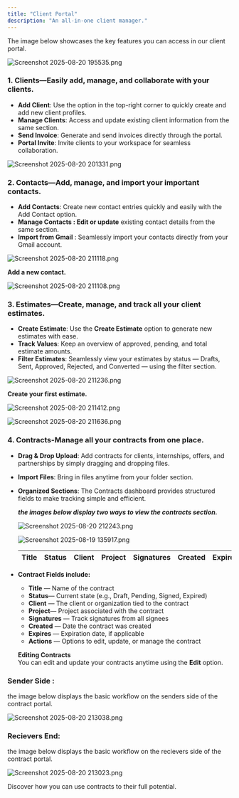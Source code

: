 ```yaml
---
title: "Client Portal"
description: "An all-in-one client manager."
---
```


The image below showcases the key features you can access in our client portal.

![Screenshot 2025-08-20 195535.png](/images/Screenshot2025-08-20195535.png)

### **1. Clients**—Easily add, manage, and collaborate with your clients.

- **Add Client**: Use the option in the top-right corner to quickly create and add new client profiles.
- **Manage Clients**: Access and update existing client information from the same section.
- **Send Invoice**: Generate and send invoices directly through the portal.
- **Portal Invite**: Invite clients to your workspace for seamless collaboration.

![Screenshot 2025-08-20 201331.png](/images/Screenshot2025-08-20201331.png)

### **2. Contacts**—Add, manage, and import your important contacts.

- **Add Contacts**: Create new contact entries quickly and easily with the Add Contact option.
- **Manage Contacts : Edit or update** existing contact details from the same section.
- **Import from Gmail** : Seamlessly import your contacts directly from your Gmail account.

![Screenshot 2025-08-20 211118.png](/images/Screenshot2025-08-20211118.png)

**Add a new contact.**

![Screenshot 2025-08-20 211108.png](/images/Screenshot2025-08-20211108.png)

### 3. Estimates—Create, manage, and track all your client estimates.

- **Create Estimate**: Use the **Create Estimate** option to generate new estimates with ease.
- **Track Values**: Keep an overview of approved, pending, and total estimate amounts.
- **Filter Estimates**: Seamlessly view your estimates by status — Drafts, Sent, Approved, Rejected, and Converted — using the filter section.

![Screenshot 2025-08-20 211236.png](/images/Screenshot2025-08-20211236.png)

**Create your first estimate.**

![Screenshot 2025-08-20 211412.png](/images/Screenshot2025-08-20211412.png)

![Screenshot 2025-08-20 211636.png](/images/Screenshot2025-08-20211636.png)

### 4. Contracts-Manage all your contracts from one place.

- **Drag & Drop Upload**: Add contracts for clients, internships, offers, and partnerships by simply dragging and dropping files.
- **Import Files**: Bring in files anytime from your folder section.
- **Organized Sections**: The Contracts dashboard provides structured fields to make tracking simple and efficient.

  **_the images below display two ways to view the contracts section._**

  ![Screenshot 2025-08-20 212243.png](/images/Screenshot2025-08-20212243.png)

  ![Screenshot 2025-08-19 135917.png](/images/Screenshot2025-08-19135917.png)

  | **Title** | **Status** | **Client** | **Project** | **Signatures** | **Created** | **Expires** | **Actions** |
  | :-------- | :--------- | :--------- | :---------- | :------------- | :---------- | :---------- | :---------- |
- **Contract Fields include:**
  - **Title** — Name of the contract
  - **Status**— Current state (e.g., Draft, Pending, Signed, Expired)
  - **Client** — The client or organization tied to the contract
  - **Project**— Project associated with the contract
  - **Signatures** — Track signatures from all signees
  - **Created** — Date the contract was created
  - **Expires** — Expiration date, if applicable
  - **Actions** — Options to edit, update, or manage the contract

  **Editing Contracts**\
  You can edit and update your contracts anytime using the **Edit** option.

### Sender Side :

the image below displays the basic workflow on the senders side of the contract portal.

![Screenshot 2025-08-20 213038.png](/images/Screenshot2025-08-20213038.png)

### Recievers End:

the image below displays the basic workflow on the recievers side of the contract portal.

![Screenshot 2025-08-20 213023.png](/images/Screenshot2025-08-20213023.png)

<Card title="See real workflows in action" icon="stars" href="/contract/UseContracts">
  Discover how you can use contracts to their full potential.
</Card>